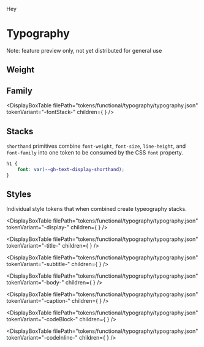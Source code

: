 
<Status status="alpha">Hey</Status>

# Typography

<Note variant="danger">Note: feature preview only, not yet distributed for general use</Note>

## Weight

<DisplayBoxTable
  filePath="tokens/base/typography/typography.json"
  tokenVariant="-weight-"
  showOriginalValue={false}
  showProperty={false}
/>

## Family

<DisplayBoxTable
  filePath="tokens/functional/typography/typography.json"
  tokenVariant="-fontStack-"
  children={
    <Fragment>
      <TypographyBlock
        fontSize="var(--gh-text-body-size-medium)"
        fontWeight="var(--gh-text-body-weight)"
        lineHeight="var(--gh-text-body-lineHeight-medium)"
        fontFamily="var(--gh-fontStack-body)"
        children="Body font family"
      />
      <TypographyBlock
        fontSize="var(--gh-text-title-size-medium)"
        fontWeight="var(--gh-text-title-weight)"
        lineHeight="var(--gh-text-title-lineHeight-medium)"
        fontFamily="var(--gh-fontStack-heading)"
        children="Title font family"
      />
      <TypographyBlock
        fontSize="var(--gh-text-codeBlock-size)"
        fontWeight="var(--gh-text-codeBlock-weight)"
        lineHeight="var(--gh-text-codeBlock-lineHeight)"
        fontFamily="var(--gh-fontStack-code)"
        children="Code font family"
      />
    </Fragment>
  }
/>

## Stacks

`shorthand` primitives combine `font-weight`, `font-size`, `line-height`, and `font-family` into one token to be consumed by the CSS `font` property.

```CSS
h1 {
    font: var(--gh-text-display-shorthand);
}
```

<TypographyShorthandTable filePath="tokens/functional/typography/typography.json" />

## Styles

Individual style tokens that when combined create typeography stacks.

<DisplayBoxTable
  filePath="tokens/functional/typography/typography.json"
  tokenVariant="-display-"
  children={
    <TypographyBlock
      fontFamily="var(--gh-fontStack-heading)"
      fontSize="var(--gh-text-display-size)"
      fontWeight="var(--gh-text-display-weight)"
      lineHeight="var(--gh-text-display-lineHeight)"
      children="Display text"
    />
  }
/>

<DisplayBoxTable
  filePath="tokens/functional/typography/typography.json"
  tokenVariant="-title-"
  children={
    <Fragment>
      <TypographyBlock
        fontFamily="var(--gh-fontStack-heading)"
        fontSize="var(--gh-text-title-size-medium)"
        fontWeight="var(--gh-text-title-weight)"
        lineHeight="var(--gh-text-title-lineHeight-medium)"
        children="Medium title text"
      />
      <TypographyBlock
        fontFamily="var(--gh-fontStack-heading)"
        fontSize="var(--gh-text-title-size-large)"
        fontWeight="var(--gh-text-title-weight)"
        lineHeight="var(--gh-text-title-lineHeight-large)"
        children="Large title text"
      />
    </Fragment>
  }
/>

<DisplayBoxTable
  filePath="tokens/functional/typography/typography.json"
  tokenVariant="-subtitle-"
  children={
    <TypographyBlock
      fontFamily="var(--gh-fontStack-body)"
      fontSize="var(--gh-text-subtitle-size)"
      fontWeight="var(--gh-text-subtitle-weight)"
      lineHeight="var(--gh-text-subtitle-lineHeight)"
      children="Subtitle text"
    />
  }
/>

<DisplayBoxTable
  filePath="tokens/functional/typography/typography.json"
  tokenVariant="-body-"
  children={
    <Fragment>
      <TypographyBlock
        fontFamily="var(--gh-fontStack-body)"
        fontSize="var(--gh-text-body-size-small)"
        fontWeight="var(--gh-text-body-weight)"
        lineHeight="var(--gh-text-body-lineHeight-small)"
        children="Small body text"
      />
      <TypographyBlock
        fontFamily="var(--gh-fontStack-body)"
        fontSize="var(--gh-text-body-size-medium)"
        fontWeight="var(--gh-text-body-weight)"
        lineHeight="var(--gh-text-body-lineHeight-medium)"
        children="Medium body text"
      />
      <TypographyBlock
        fontFamily="var(--gh-fontStack-body)"
        fontSize="var(--gh-text-body-size-large)"
        fontWeight="var(--gh-text-body-weight)"
        lineHeight="var(--gh-text-body-lineHeight-large)"
        children="Large body text"
      />
    </Fragment>
  }
/>

<DisplayBoxTable
  filePath="tokens/functional/typography/typography.json"
  tokenVariant="-caption-"
  children={
    <TypographyBlock
      fontFamily="var(--gh-fontStack-body)"
      fontSize="var(--gh-text-caption-size)"
      fontWeight="var(--gh-text-caption-weight)"
      lineHeight="var(--gh-text-caption-lineHeight)"
      children="Caption text"
    />
  }
/>

<DisplayBoxTable
  filePath="tokens/functional/typography/typography.json"
  tokenVariant="-codeBlock-"
  children={
    <TypographyBlock
      fontFamily="var(--gh-fontStack-code)"
      fontSize="var(--gh-text-codeBlock-size)"
      fontWeight="var(--gh-text-codeBlock-weight)"
      lineHeight="var(--gh-text-codeBlock-lineHeight)"
      children="Code block"
    />
  }
/>

<DisplayBoxTable
  filePath="tokens/functional/typography/typography.json"
  tokenVariant="-codeInline-"
  children={
    <TypographyBlock
      fontSize="var(--gh-text-codeInline-size)"
      fontWeight="var(--gh-text-codeInline-weight)"
      lineHeight="var(--gh-text-codeInline-lineHeight)"
      fontFamily="var(--gh-fontStack-code)"
      children="Inline code block"
    />
  }
/>
